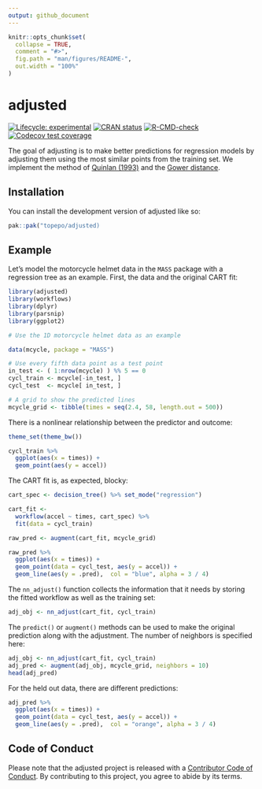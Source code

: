 ```yaml
---
output: github_document
---
```


<!-- README.md is generated from README.Rmd. Please edit that file -->

```r
knitr::opts_chunk$set(
  collapse = TRUE,
  comment = "#>",
  fig.path = "man/figures/README-",
  out.width = "100%"
)
```

# adjusted

<!-- badges: start -->
[![Lifecycle: experimental](https://img.shields.io/badge/lifecycle-experimental-orange.svg)](https://lifecycle.r-lib.org/articles/stages.html#experimental)
[![CRAN status](https://www.r-pkg.org/badges/version/adjusted)](https://CRAN.R-project.org/package=adjusted)
[![R-CMD-check](https://github.com/topepo/adjusted/actions/workflows/R-CMD-check.yaml/badge.svg)](https://github.com/topepo/adjusted/actions/workflows/R-CMD-check.yaml)
[![Codecov test coverage](https://codecov.io/gh/topepo/adjusted/branch/main/graph/badge.svg)](https://app.codecov.io/gh/topepo/adjusted?branch=main)
<!-- badges: end -->

The goal of adjusting is to make better predictions for regression models by adjusting them using the most similar points from the training set. We implement the method of [Quinlan (1993)](https://scholar.google.com/scholar?hl=en&as_sdt=0%2C7&q=combining+instance%E2%80%93based+and+model%E2%80%93based+learning&btnG=) and the [Gower distance](https://scholar.google.com/scholar?hl=en&as_sdt=0%2C7&q=A+general+coefficient+of+similarity+and+some+of+its+properties&btnG=). 

## Installation

You can install the development version of adjusted like so:

``` r
pak::pak("topepo/adjusted)
```

## Example

Let’s model the motorcycle helmet data in the `MASS` package with a regression tree as an example. First, the data and the original CART fit: 

```r
library(adjusted)
library(workflows)
library(dplyr)
library(parsnip)
library(ggplot2)

# Use the 1D motorcycle helmet data as an example

data(mcycle, package = "MASS")

# Use every fifth data point as a test point
in_test <- ( 1:nrow(mcycle) ) %% 5 == 0
cycl_train <- mcycle[-in_test, ]
cycl_test  <- mcycle[ in_test, ]

# A grid to show the predicted lines
mcycle_grid <- tibble(times = seq(2.4, 58, length.out = 500))
```

There is a nonlinear relationship between the predictor and outcome:

```r
theme_set(theme_bw())

cycl_train %>%
  ggplot(aes(x = times)) +
  geom_point(aes(y = accel))
```

The CART fit is, as expected, blocky:

```r
cart_spec <- decision_tree() %>% set_mode("regression")

cart_fit <- 
  workflow(accel ~ times, cart_spec) %>% 
  fit(data = cycl_train)

raw_pred <- augment(cart_fit, mcycle_grid)

raw_pred %>% 
  ggplot(aes(x = times)) + 
  geom_point(data = cycl_test, aes(y = accel)) +
  geom_line(aes(y = .pred),  col = "blue", alpha = 3 / 4)
```

The `nn_adjust()` function collects the information that it needs by storing the fitted workflow as well as the training set: 

```r
adj_obj <- nn_adjust(cart_fit, cycl_train)
```

The `predict()` or `augment()` methods can be used to make the original prediction along with the adjustment. The number of neighbors is specified here: 

```r
adj_obj <- nn_adjust(cart_fit, cycl_train)
adj_pred <- augment(adj_obj, mcycle_grid, neighbors = 10)
head(adj_pred)
```

For the held out data, there are different predictions: 

```r
adj_pred %>% 
  ggplot(aes(x = times)) + 
  geom_point(data = cycl_test, aes(y = accel)) +
  geom_line(aes(y = .pred),  col = "orange", alpha = 3 / 4)
```

## Code of Conduct
  
Please note that the adjusted project is released with a [Contributor Code of Conduct](https://contributor-covenant.org/version/2/1/CODE_OF_CONDUCT.html). By contributing to this project, you agree to abide by its terms.
  
